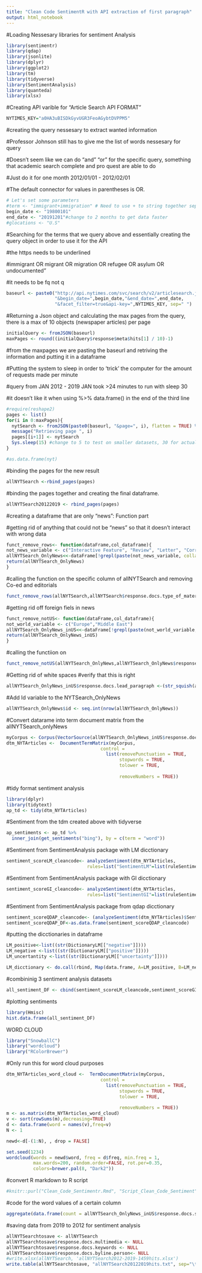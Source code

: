 ```yaml
---
title: "Clean Code SentimentR with API extraction of first paragraph"
output: html_notebook
---
```



#Loading Nessesary libraries for sentiment Analysis
```r
library(sentimentr)
library(qdap)
library(jsonlite)
library(dplyr)
library(ggplot2)
library(tm)
library(tidyverse)
library(SentimentAnalysis)
library(quanteda)
library(xlsx)
```

#Creating API varible for "Article Search API FORMAT"
```r
NYTIMES_KEY="a0HA3uBISDkGyvUGR3FeoAGybtDVPPM5"
```

#creating the query nessesary to extract wanted information

#Professor Johnson still has to give me the list of words nessesary for query 

#Doesn't seem like we can do "and" "or" for the specific query, something that academic search complete and pro quest are able to do

#Just do it for one month 2012/01/01 - 2012/02/01

#The default connector for values in parentheses is OR. 
```r
# Let's set some parameters
#term <- "immigrant+immigration" # Need to use + to string together separate words however it is concatinating
begin_date <- "19800101"
end_date <- "20191201"#change to 2 months to get data faster
#glocations <- "U.S"
```

#Searching for the terms that we query above and essentially creating the query object in order to use it for the API

#the https needs to be underlined

#immigrant OR migrant OR migration OR refugee OR asylum OR undocumented"

#it needs to be fq not q

```r
baseurl <- paste0("http://api.nytimes.com/svc/search/v2/articlesearch.json?fq=immigrant OR immigration OR migrant OR migration OR refugee OR asylum OR undocumented", 
                  "&begin_date=",begin_date,"&end_date=",end_date,
                  "&facet_filter=true&api-key=",NYTIMES_KEY, sep=" ")
```


#Returning a Json object and calculating the max pages from the query, there is a max of 10 objects (newspaper articles) per page
```r
initialQuery <- fromJSON(baseurl)
maxPages <- round((initialQuery$response$meta$hits[1] / 10)-1) 
```

#from the maxpages we are pasting the baseurl and retriving the information and putting it in a dataframe

#Putting the system to sleep in order to 'trick' the computer for the amount of requests made per minute

#query from JAN 2012 - 2019 JAN took >24 minutes to run with sleep 30

#it doesn't like it when using %>% data.frame() in the end of the third line
```r
#require(reshape2)
pages <- list()
for(i in 0:maxPages){
  nytSearch <- fromJSON(paste0(baseurl, "&page=", i), flatten = TRUE) %>% data.frame() 
  message("Retrieving page ", i)
  pages[[i+1]] <- nytSearch 
  Sys.sleep(15) #change to 5 to test on smaller datasets, 30 for actual execution
}
```
```r
#as.data.frame(nyt)
```


#binding the pages for the new result
```r
allNYTSearch <-rbind_pages(pages)
```


#binding the pages together and creating the final dataframe. 

```r
allNYTSearch20122019 <- rbind_pages(pages)
```

#creating a dataframe that are only "news": Function part

#getting rid of anything that could not be "news" so that it doesn't interact with wrong data
```r
funct_remove_rows<- function(dataFrame,col_dataframe){
not_news_variable <- c("Interactive Feature", "Review", "Letter", "Correction","List")
allNYTSearch_OnlyNews<<-dataFrame[!grepl(paste(not_news_variable, collapse="|"), col_dataframe),]
return(allNYTSearch_OnlyNews)
}
```


#calling the function on the specific column of allNYTSearch and removing Co-ed and editorials

```r
funct_remove_rows(allNYTSearch,allNYTSearch$response.docs.type_of_material)
```

#getting rid off foreign fiels in news
```r

funct_remove_notUS<- function(dataFrame,col_dataframe){
not_world_variable <- c("Europe","Middle East")
allNYTSearch_OnlyNews_inUS<<-dataFrame[!grepl(paste(not_world_variable, collapse="|"), col_dataframe),]
return(allNYTSearch_OnlyNews_inUS)
}

```


#calling the functiion on 

```r
funct_remove_notUS(allNYTSearch_OnlyNews,allNYTSearch_OnlyNews$response.docs.subsection_name)
```



#Getting rid of white spaces
#verify that this is right
```r
allNYTSearch_OnlyNews_inUS$response.docs.lead_paragraph <-(str_squish(allNYTSearch_OnlyNews_inUS$response.docs.lead_paragraph))
```

#Add Id variable to the NYTSearch_OnlyNews 
```r
allNYTSearch_OnlyNews$id <- seq.int(nrow(allNYTSearch_OnlyNews))
```



#Convert datarame into term document matrix from the allNYTSearch_onlyNews
```r
myCorpus <- Corpus(VectorSource(allNYTSearch_OnlyNews_inUS$response.docs.lead_paragraph))
dtm_NYTArticles <-  DocumentTermMatrix(myCorpus, 
                                   control = 
                                     list(removePunctuation = TRUE,
                                          stopwords = TRUE,
                                          tolower = TRUE,
              
                                          removeNumbers = TRUE)) 
```





#tidy format sentiment analysis
```r
library(dplyr)
library(tidytext)
ap_td <- tidy(dtm_NYTArticles)
```

#Sentiment from the tdm created above with tidyverse
```r
ap_sentiments <- ap_td %>%
  inner_join(get_sentiments("bing"), by = c(term = "word"))
```
#Sentiment from SentimentAnalysis package with LM dicctionary

```r
sentiment_scoreLM_cleancode<- analyzeSentiment(dtm_NYTArticles,
                              rules=list("SentimentLM"=list(ruleSentiment, loadDictionaryLM())))
```
#Sentiment from SentimentAnalysis package with GI dicctionary


```r
sentiment_scoreGI_cleancode<- analyzeSentiment(dtm_NYTArticles,
                              rules=list("SentimentGI"=list(ruleSentiment, loadDictionaryGI())))


```

#Sentiment from SentimentAnalysis package from qdap dicctionary

```r
sentiment_scoreQDAP_cleancode<- (analyzeSentiment(dtm_NYTArticles)$SentimentQDAP)
sentiment_scoreQDAP_DF<-as.data.frame(sentiment_scoreQDAP_cleancode)
```


#putting the dicctionaries in dataframe
```r

LM_positive<-list((str(DictionaryLM[["negative"]])))
LM_negative <-list((str(DictionaryLM[["positive"]])))
LM_uncertantity <-list((str(DictionaryLM[["uncertainty"]])))

LM_dicctionary <- do.call(rbind, Map(data.frame, A=LM_positive, B=LM_negative, LM_uncertantity))

```


#combininig 3 sentiment analysis datasets

```r
all_sentiment_DF <- cbind(sentiment_scoreLM_cleancode,sentiment_scoreGI_cleancode,sentiment_scoreQDAP_DF)
```

#plotting sentiments
```r
library(Hmisc)
hist.data.frame(all_sentiment_DF)
```




WORD CLOUD
```r
library("SnowballC")
library("wordcloud")
library("RColorBrewer")
```



#Only run this for word cloud purposes
```r
dtm_NYTArticles_word_cloud <-  TermDocumentMatrix(myCorpus, 
                                   control = 
                                     list(removePunctuation = TRUE,
                                          stopwords = TRUE,
                                          tolower = TRUE,
              
                                          removeNumbers = TRUE)) 
m <- as.matrix(dtm_NYTArticles_word_cloud)
v <- sort(rowSums(m),decreasing=TRUE)
d <- data.frame(word = names(v),freq=v)
N <- 1

newd<-d[-(1:N), , drop = FALSE]
```

```r
set.seed(1234)
wordcloud(words = newd$word, freq = d$freq, min.freq = 1,
          max.words=200, random.order=FALSE, rot.per=0.35, 
          colors=brewer.pal(8, "Dark2"))
```



#convert R markdown to R script
```r
#knitr::purl("Clean_Code_Sentimentr.Rmd", "Script_Clean_Code_Sentiment", documentation = 2)
```
#code for the word values of a certain column
```r
aggregate(data.frame(count = allNYTSearch_OnlyNews_inUS$response.docs.subsection_name), list(value = allNYTSearch_OnlyNews_inUS$response.docs.subsection_name), length)
```

#saving data from 2019 to 2012 for sentiment analysis
```r
allNYTSearchtosave <- allNYTSearch
allNYTSearchtosave$response.docs.multimedia <- NULL
allNYTSearchtosave$response.docs.keywords <- NULL
allNYTSearchtosave$response.docs.byline.person<- NULL
#write.xlsx(allNYTSearch, 'allNYTSearch2012-2019-1459hits.xlsx')
write.table(allNYTSearchtosave, "allNYTSearch20122019hits.txt", sep="\t")
```





